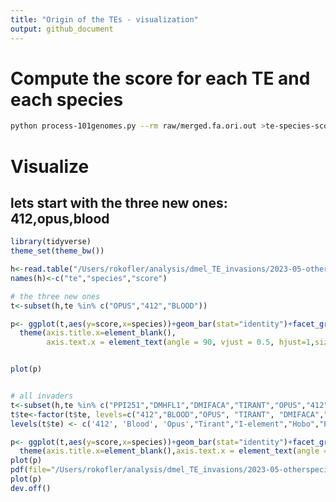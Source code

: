 ```yaml
---
title: "Origin of the TEs - visualization"
output: github_document
---
```

# Compute the score for each TE and each species



```bash
python process-101genomes.py --rm raw/merged.fa.ori.out >te-species-score-otherspecies.txt
```



# Visualize
## lets start with the three new ones: 412,opus,blood

```R
library(tidyverse)
theme_set(theme_bw())

h<-read.table("/Users/rokofler/analysis/dmel_TE_invasions/2023-05-otherspecies-ro/te-species-score-otherspecies.txt",header=F)
names(h)<-c("te","species","score")

# the three new ones
t<-subset(h,te %in% c("OPUS","412","BLOOD"))

p<- ggplot(t,aes(y=score,x=species))+geom_bar(stat="identity")+facet_grid(te~.)+ylab("similarity")+
  theme(axis.title.x=element_blank(),
        axis.text.x = element_text(angle = 90, vjust = 0.5, hjust=1,size=5))


plot(p)


# all invaders
t<-subset(h,te %in% c("PPI251","DMHFL1","DMIFACA","TIRANT","OPUS","412","BLOOD"))
t$te<-factor(t$te, levels=c("412","BLOOD","OPUS", "TIRANT", "DMIFACA","DMHFL1","PPI251"))
levels(t$te) <- c('412', 'Blood', 'Opus',"Tirant","I-element","Hobo","P-element")

p<- ggplot(t,aes(y=score,x=species))+geom_bar(stat="identity")+facet_grid(te~.)+ylab("similarity")+
  theme(axis.title.x=element_blank(),axis.text.x = element_text(angle = 90, vjust = 0.5, hjust=1,size=5))
plot(p)
pdf(file="/Users/rokofler/analysis/dmel_TE_invasions/2023-05-otherspecies-ro/graphs/origin-otherspecies.pdf",width=7,height=7)
plot(p)
dev.off()
```








